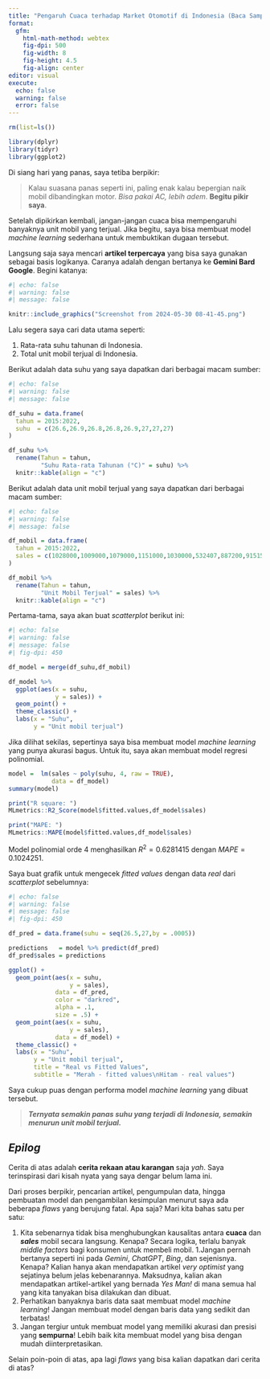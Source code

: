 ```yaml
---
title: "Pengaruh Cuaca terhadap Market Otomotif di Indonesia (Baca Sampai Selesai)"
format: 
  gfm:
    html-math-method: webtex
    fig-dpi: 500
    fig-width: 8
    fig-height: 4.5
    fig-align: center
editor: visual
execute:
  echo: false
  warning: false
  error: false
---
```


```r
rm(list=ls())

library(dplyr)
library(tidyr)
library(ggplot2)
```

Di siang hari yang panas, saya tetiba berpikir:

> Kalau suasana panas seperti ini, paling enak kalau bepergian naik mobil dibandingkan motor. _Bisa pakai AC, lebih adem_. __Begitu pikir saya__.

Setelah dipikirkan kembali, jangan-jangan cuaca bisa mempengaruhi banyaknya unit mobil yang terjual. Jika begitu, saya bisa membuat model _machine learning_ sederhana untuk membuktikan dugaan tersebut.

Langsung saja saya mencari __artikel terpercaya__ yang bisa saya gunakan sebagai basis logikanya. Caranya adalah dengan bertanya ke __Gemini Bard Google__. Begini katanya:

```r
#| echo: false
#| warning: false
#| message: false

knitr::include_graphics("Screenshot from 2024-05-30 08-41-45.png")
```

Lalu segera saya cari data utama seperti:

1. Rata-rata suhu tahunan di Indonesia.
1. Total unit mobil terjual di Indonesia.

Berikut adalah data suhu yang saya dapatkan dari berbagai macam sumber:

```r
#| echo: false
#| warning: false
#| message: false

df_suhu = data.frame(
  tahun = 2015:2022,
  suhu  = c(26.6,26.9,26.8,26.8,26.9,27,27,27)
)

df_suhu %>% 
  rename(Tahun = tahun,
         "Suhu Rata-rata Tahunan (°C)" = suhu) %>% 
  knitr::kable(align = "c")
```

Berikut adalah data unit mobil terjual yang saya dapatkan dari berbagai macam sumber:

```r
#| echo: false
#| warning: false
#| message: false

df_mobil = data.frame(
  tahun = 2015:2022,
  sales = c(1028000,1009000,1079000,1151000,1030000,532407,887200,915159)
)

df_mobil %>% 
  rename(Tahun = tahun,
         "Unit Mobil Terjual" = sales) %>% 
  knitr::kable(align = "c")
```

Pertama-tama, saya akan buat _scatterplot_ berikut ini:

```r
#| echo: false
#| warning: false
#| message: false
#| fig-dpi: 450

df_model = merge(df_suhu,df_mobil) 

df_model %>% 
  ggplot(aes(x = suhu,
             y = sales)) +
  geom_point() +
  theme_classic() +
  labs(x = "Suhu",
       y = "Unit mobil terjual")
```

Jika dilihat sekilas, sepertinya saya bisa membuat model _machine learning_ yang punya akurasi bagus. Untuk itu, saya akan membuat model regresi polinomial.

```r
model =  lm(sales ~ poly(suhu, 4, raw = TRUE), 
            data = df_model)
summary(model)

print("R square: ")
MLmetrics::R2_Score(model$fitted.values,df_model$sales)

print("MAPE: ")
MLmetrics::MAPE(model$fitted.values,df_model$sales)
```

Model polinomial orde 4 menghasilkan $R^2 = 0.6281415$ dengan $MAPE = 0.1024251$. 

Saya buat grafik untuk mengecek _fitted values_ dengan data _real_ dari _scatterplot_ sebelumnya:

```r
#| echo: false
#| warning: false
#| message: false
#| fig-dpi: 450

df_pred = data.frame(suhu = seq(26.5,27,by = .0005))

predictions   = model %>% predict(df_pred)
df_pred$sales = predictions

ggplot() +
  geom_point(aes(x = suhu,
                 y = sales),
             data = df_pred,
             color = "darkred",
             alpha = .1,
             size = .5) +
  geom_point(aes(x = suhu,
                 y = sales),
             data = df_model) +
  theme_classic() +
  labs(x = "Suhu",
       y = "Unit mobil terjual",
       title = "Real vs Fitted Values",
       subtitle = "Merah - fitted values\nHitam - real values")
```

Saya cukup puas dengan performa model _machine learning_ yang dibuat tersebut. 

> ___Ternyata semakin panas suhu yang terjadi di Indonesia, semakin menurun unit mobil terjual.___

## _Epilog_

Cerita di atas adalah __cerita rekaan atau karangan__ saja _yah_. Saya terinspirasi dari kisah nyata yang saya dengar belum lama ini. 

Dari proses berpikir, pencarian artikel, pengumpulan data, hingga pembuatan model dan pengambilan kesimpulan menurut saya ada beberapa _flaws_ yang berujung fatal. Apa saja? Mari kita bahas satu per satu:

1. Kita sebenarnya tidak bisa menghubungkan kausalitas antara __cuaca__ dan ___sales___ mobil secara langsung. Kenapa? Secara logika, terlalu banyak _middle factors_ bagi konsumen untuk membeli mobil.
1.Jangan pernah bertanya seperti ini pada _Gemini_, _ChatGPT_, _Bing_, dan sejenisnya. Kenapa? Kalian hanya akan mendapatkan artikel _very optimist_ yang sejatinya belum jelas kebenarannya. Maksudnya, kalian akan mendapatkan artikel-artikel yang bernada _Yes Man!_ di mana semua hal yang kita tanyakan bisa dilakukan dan dibuat.
1. Perhatikan banyaknya baris data saat membuat model _machine learning_! Jangan membuat model dengan baris data yang sedikit dan terbatas!
1. Jangan tergiur untuk membuat model yang memiliki akurasi dan presisi yang __sempurna__! Lebih baik kita membuat model yang bisa dengan mudah diinterpretasikan.

Selain poin-poin di atas, apa lagi _flaws_ yang bisa kalian dapatkan dari cerita di atas?
